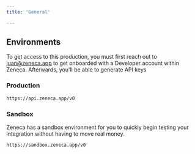 ```yaml
---
title: 'General'

---
```


## Environments

To get access to this production, you must first reach out to juan@zeneca.app to get onboarded with a Developer account within Zeneca. Afterwards, you'll be able to generate API keys

 
### Production


```md
https://api.zeneca.app/v0
```



### Sandbox

Zeneca has a sandbox environment for you to quickly begin testing your integration without having to move real money. 

```md
https://sandbox.zeneca.app/v0
```




